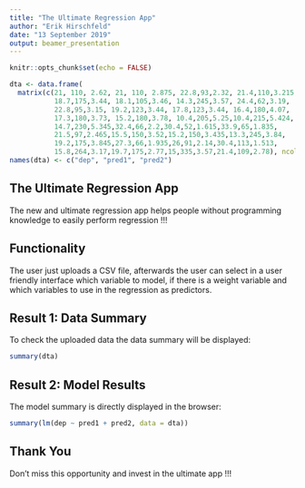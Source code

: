 ---
title: "The Ultimate Regression App"
author: "Erik Hirschfeld"
date: "13 September 2019"
output: beamer_presentation
---

```{r setup, include=FALSE}
knitr::opts_chunk$set(echo = FALSE)

dta <- data.frame(
  matrix(c(21, 110, 2.62, 21, 110, 2.875, 22.8,93,2.32, 21.4,110,3.215,
           18.7,175,3.44, 18.1,105,3.46, 14.3,245,3.57, 24.4,62,3.19,
           22.8,95,3.15, 19.2,123,3.44, 17.8,123,3.44, 16.4,180,4.07, 
           17.3,180,3.73, 15.2,180,3.78, 10.4,205,5.25,10.4,215,5.424,
           14.7,230,5.345,32.4,66,2.2,30.4,52,1.615,33.9,65,1.835,
           21.5,97,2.465,15.5,150,3.52,15.2,150,3.435,13.3,245,3.84,
           19.2,175,3.845,27.3,66,1.935,26,91,2.14,30.4,113,1.513,
           15.8,264,3.17,19.7,175,2.77,15,335,3.57,21.4,109,2.78), ncol = 3, byrow = TRUE))
names(dta) <- c("dep", "pred1", "pred2")
```

## The Ultimate Regression App

The new and ultimate regression app helps people without programming knowledge to easily perform regression !!!

## Functionality

The user just uploads a CSV file, afterwards the user can select in a user friendly interface which variable to model, if there is a weight variable and which variables to use in the regression as predictors.

## Result 1: Data Summary

To check the uploaded data the data summary will be displayed:
```{r, echo = FALSE}
summary(dta)
```

## Result 2: Model Results
The model summary is directly displayed in the browser:
\tiny
```{r, echo = FALSE}
summary(lm(dep ~ pred1 + pred2, data = dta))
```

## Thank You

Don't miss this opportunity and invest in the ultimate app !!!





